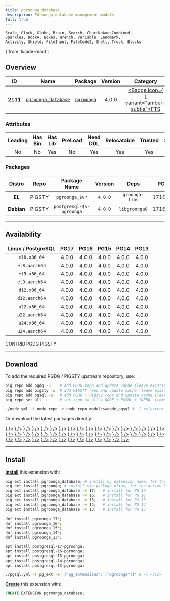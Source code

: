 ```yaml
---
title: pgroonga_database
description: PGroonga database management module
full: true
---
```


    Scale, Clock, Globe, Brain, Search, ChartNoAxesCombined,
    Sparkles, BookA, Boxes, Wrench, Variable, Landmark,
    Activity, Shield, FileInput, FileCode2, Shell, Truck, Blocks
} from 'lucide-react';

## Overview

| <TooltipIconButton tooltip="Extension unique identifier" side="top">ID</TooltipIconButton> | <TooltipIconButton tooltip="Extension name" side="top">Name</TooltipIconButton> | <TooltipIconButton tooltip="Package name for installation" side="top">Package</TooltipIconButton> | <TooltipIconButton tooltip="Latest available extension version" side="top">Version</TooltipIconButton> | <TooltipIconButton tooltip="Extension category" side="top">Category</TooltipIconButton> | <TooltipIconButton tooltip="Open source license" side="top">License</TooltipIconButton> | <TooltipIconButton tooltip="Programming language" side="top">Lang</TooltipIconButton> |
|:--------:|:--------:|:----------:|:--------------:|:---------------------------------------:|:------------------------------------------------------:|:----:|
| **2111** | [`pgroonga_database`](https://github.com/pgroonga/pgroonga) | [`pgroonga`](/ext/pgroonga) | 4.0.0 | <a href="/ext/fts" className="no-underline"><Badge icon={<Search />} variant="amber-subtle">FTS</Badge></a> | <a href="/ext/list/license#postgresql" className="no-underline"><Badge icon={<Scale />} variant="blue-subtle">PostgreSQL</Badge></a> | <a href="/ext/list/lang#c"><Badge icon={<FileCode2 />} variant="blue-subtle">C</Badge></a> |

### Attributes

| <TooltipIconButton tooltip="The Primary Leading extension in the Package" side="top">Leading</TooltipIconButton> | <TooltipIconButton tooltip="Contains binary utils" side="top">Has Bin</TooltipIconButton> | <TooltipIconButton tooltip="Contains .so shared library files" side="top">Has Lib</TooltipIconButton> | <TooltipIconButton tooltip="Requires preloading via shared_preload_libraries" side="top">PreLoad</TooltipIconButton> | <TooltipIconButton tooltip="Requires CREATE EXTENSION DDL command" side="top">Need DDL</TooltipIconButton> | <TooltipIconButton tooltip="Can be installed in any schema" side="top">Relocatable</TooltipIconButton> | <TooltipIconButton tooltip="Can be created by non-superuser" side="top">Trusted</TooltipIconButton> | <TooltipIconButton tooltip="Schemas used by this extension" side="top">Schemas</TooltipIconButton> |
|:-------:|:-------:|:-------:|:-------:|:--------:|:-----------:|:-------:|:-------:|
| No | No | Yes | No | Yes | Yes | Yes | - |

### Packages

| <TooltipIconButton tooltip="Linux distribution family, EL or Debian" side="top">Distro</TooltipIconButton> | <TooltipIconButton tooltip="Package repository" side="top">Repo</TooltipIconButton> | <TooltipIconButton tooltip="The RPM/DEB Package Name Pattern (replace $v with real pg major)" side="top">Package Name</TooltipIconButton> | <TooltipIconButton tooltip="Latest package version" side="top">Version</TooltipIconButton> | <TooltipIconButton tooltip="RPM/DEB Package dependencies" side="top">Deps</TooltipIconButton> | <TooltipIconButton tooltip="Available in these PostgreSQL Major Versions" side="top">PG Major</TooltipIconButton> |
|:----------:|:--------:|:------------------------:|:-----------:|:------------:|:------------------:|
|   **EL**   | <Badge variant="amber-subtle"><span className="font-bold">PIGSTY</span></Badge> | `pgroonga_$v*` | `4.0.0` | `groonga-libs` | <Badge variant="green-subtle">17</Badge><Badge variant="green-subtle">16</Badge><Badge variant="green-subtle">15</Badge><Badge variant="green-subtle">14</Badge><Badge variant="green-subtle">13</Badge> |
| **Debian** | <Badge variant="amber-subtle"><span className="font-bold">PIGSTY</span></Badge> | `postgresql-$v-pgroonga` | `4.0.0` | `libgroonga0` | <Badge variant="green-subtle">17</Badge><Badge variant="green-subtle">16</Badge><Badge variant="green-subtle">15</Badge><Badge variant="green-subtle">14</Badge><Badge variant="green-subtle">13</Badge> |



------

## Availability

| <TooltipIconButton tooltip="Linux Distro Arch / PostgreSQL Major Version" side="top">Linux / PostgreSQL </TooltipIconButton> | **PG17** | **PG16** | **PG15** | **PG14** | **PG13** |
|:-----:|:-----:|:-----:|:-----:|:-----:|:-----:|
| `el8.x86_64` | <Badge variant="amber-subtle">4.0.0</Badge> | <Badge variant="amber-subtle">4.0.0</Badge> | <Badge variant="amber-subtle">4.0.0</Badge> | <Badge variant="amber-subtle">4.0.0</Badge> | <Badge variant="amber-subtle">4.0.0</Badge> |
| `el8.aarch64` | <Badge variant="amber-subtle">4.0.0</Badge> | <Badge variant="amber-subtle">4.0.0</Badge> | <Badge variant="amber-subtle">4.0.0</Badge> | <Badge variant="amber-subtle">4.0.0</Badge> | <Badge variant="amber-subtle">4.0.0</Badge> |
| `el9.x86_64` | <Badge variant="amber-subtle">4.0.0</Badge> | <Badge variant="amber-subtle">4.0.0</Badge> | <Badge variant="amber-subtle">4.0.0</Badge> | <Badge variant="amber-subtle">4.0.0</Badge> | <Badge variant="amber-subtle">4.0.0</Badge> |
| `el9.aarch64` | <Badge variant="amber-subtle">4.0.0</Badge> | <Badge variant="amber-subtle">4.0.0</Badge> | <Badge variant="amber-subtle">4.0.0</Badge> | <Badge variant="amber-subtle">4.0.0</Badge> | <Badge variant="amber-subtle">4.0.0</Badge> |
| `d12.x86_64` | <Badge variant="amber-subtle">4.0.0</Badge> | <Badge variant="amber-subtle">4.0.0</Badge> | <Badge variant="amber-subtle">4.0.0</Badge> | <Badge variant="amber-subtle">4.0.0</Badge> | <Badge variant="amber-subtle">4.0.0</Badge> |
| `d12.aarch64` | <Badge variant="amber-subtle">4.0.0</Badge> | <Badge variant="amber-subtle">4.0.0</Badge> | <Badge variant="amber-subtle">4.0.0</Badge> | <Badge variant="amber-subtle">4.0.0</Badge> | <Badge variant="amber-subtle">4.0.0</Badge> |
| `u22.x86_64` | <Badge variant="amber-subtle">4.0.0</Badge> | <Badge variant="amber-subtle">4.0.0</Badge> | <Badge variant="amber-subtle">4.0.0</Badge> | <Badge variant="amber-subtle">4.0.0</Badge> | <Badge variant="amber-subtle">4.0.0</Badge> |
| `u22.aarch64` | <Badge variant="amber-subtle">4.0.0</Badge> | <Badge variant="amber-subtle">4.0.0</Badge> | <Badge variant="amber-subtle">4.0.0</Badge> | <Badge variant="amber-subtle">4.0.0</Badge> | <Badge variant="amber-subtle">4.0.0</Badge> |
| `u24.x86_64` | <Badge variant="amber-subtle">4.0.0</Badge> | <Badge variant="amber-subtle">4.0.0</Badge> | <Badge variant="amber-subtle">4.0.0</Badge> | <Badge variant="amber-subtle">4.0.0</Badge> | <Badge variant="amber-subtle">4.0.0</Badge> |
| `u24.aarch64` | <Badge variant="amber-subtle">4.0.0</Badge> | <Badge variant="amber-subtle">4.0.0</Badge> | <Badge variant="amber-subtle">4.0.0</Badge> | <Badge variant="amber-subtle">4.0.0</Badge> | <Badge variant="amber-subtle">4.0.0</Badge> |

<Badge variant="green-subtle"><span className="font-black">CONTRIB</span></Badge> <Badge variant="blue-subtle"><span className="font-black">PGDG</span></Badge> <Badge variant="amber-subtle"><span className="font-black">PIGSTY</span></Badge>

------

## Download

To add the required PGDG / PIGSTY upstream repository, use:

```bash tab="pig"
pig repo add pgdg -u    # add PGDG repo and update cache (leave existing repos)
pig repo add pigsty -u  # add PIGSTY repo and update cache (leave existing repos)
pig repo add pgsql -u   # add PGDG + Pigsty repo and update cache (leave existing repos)
pig repo set all -u     # set repo to all = NODE + PGSQL + INFRA  (remove existing repos)
```
```bash tab="pigsty"
./node.yml -t node_repo -e node_repo_modules=node,pgsql # -l <cluster>
```

Or download the latest packages directly:

<Files>
    <Folder name="el8.x86_64">
        <a href="https://repo.pigsty.io/yum/pgsql/el8.x86_64/pgroonga_17-4.0.0-1.el8.x86_64.rpm"><File name="pgroonga_17-4.0.0-1.el8.x86_64.rpm" icon={<Package className="text-emerald-500" />} /></a>
        <a href="https://repo.pigsty.io/yum/pgsql/el8.x86_64/pgroonga_16-4.0.0-1.el8.x86_64.rpm"><File name="pgroonga_16-4.0.0-1.el8.x86_64.rpm" icon={<Package className="text-emerald-500" />} /></a>
        <a href="https://repo.pigsty.io/yum/pgsql/el8.x86_64/pgroonga_15-4.0.0-1.el8.x86_64.rpm"><File name="pgroonga_15-4.0.0-1.el8.x86_64.rpm" icon={<Package className="text-emerald-500" />} /></a>
        <a href="https://repo.pigsty.io/yum/pgsql/el8.x86_64/pgroonga_14-4.0.0-1.el8.x86_64.rpm"><File name="pgroonga_14-4.0.0-1.el8.x86_64.rpm" icon={<Package className="text-emerald-500" />} /></a>
        <a href="https://repo.pigsty.io/yum/pgsql/el8.x86_64/pgroonga_13-4.0.0-1.el8.x86_64.rpm"><File name="pgroonga_13-4.0.0-1.el8.x86_64.rpm" icon={<Package className="text-emerald-500" />} /></a>
    </Folder>
    <Folder name="el8.aarch64">
        <a href="https://repo.pigsty.io/yum/pgsql/el8.aarch64/pgroonga_17-4.0.0-1.el8.aarch64.rpm"><File name="pgroonga_17-4.0.0-1.el8.aarch64.rpm" icon={<Package className="text-orange-500" />} /></a>
        <a href="https://repo.pigsty.io/yum/pgsql/el8.aarch64/pgroonga_16-4.0.0-1.el8.aarch64.rpm"><File name="pgroonga_16-4.0.0-1.el8.aarch64.rpm" icon={<Package className="text-orange-500" />} /></a>
        <a href="https://repo.pigsty.io/yum/pgsql/el8.aarch64/pgroonga_15-4.0.0-1.el8.aarch64.rpm"><File name="pgroonga_15-4.0.0-1.el8.aarch64.rpm" icon={<Package className="text-orange-500" />} /></a>
        <a href="https://repo.pigsty.io/yum/pgsql/el8.aarch64/pgroonga_14-4.0.0-1.el8.aarch64.rpm"><File name="pgroonga_14-4.0.0-1.el8.aarch64.rpm" icon={<Package className="text-orange-500" />} /></a>
        <a href="https://repo.pigsty.io/yum/pgsql/el8.aarch64/pgroonga_13-4.0.0-1.el8.aarch64.rpm"><File name="pgroonga_13-4.0.0-1.el8.aarch64.rpm" icon={<Package className="text-orange-500" />} /></a>
    </Folder>
    <Folder name="el9.x86_64">
        <a href="https://repo.pigsty.io/yum/pgsql/el9.x86_64/pgroonga_17-4.0.0-1.el9.x86_64.rpm"><File name="pgroonga_17-4.0.0-1.el9.x86_64.rpm" icon={<Package className="text-emerald-500" />} /></a>
        <a href="https://repo.pigsty.io/yum/pgsql/el9.x86_64/pgroonga_16-4.0.0-1.el9.x86_64.rpm"><File name="pgroonga_16-4.0.0-1.el9.x86_64.rpm" icon={<Package className="text-emerald-500" />} /></a>
        <a href="https://repo.pigsty.io/yum/pgsql/el9.x86_64/pgroonga_15-4.0.0-1.el9.x86_64.rpm"><File name="pgroonga_15-4.0.0-1.el9.x86_64.rpm" icon={<Package className="text-emerald-500" />} /></a>
        <a href="https://repo.pigsty.io/yum/pgsql/el9.x86_64/pgroonga_14-4.0.0-1.el9.x86_64.rpm"><File name="pgroonga_14-4.0.0-1.el9.x86_64.rpm" icon={<Package className="text-emerald-500" />} /></a>
        <a href="https://repo.pigsty.io/yum/pgsql/el9.x86_64/pgroonga_13-4.0.0-1.el9.x86_64.rpm"><File name="pgroonga_13-4.0.0-1.el9.x86_64.rpm" icon={<Package className="text-emerald-500" />} /></a>
    </Folder>
    <Folder name="el9.aarch64">
        <a href="https://repo.pigsty.io/yum/pgsql/el9.aarch64/pgroonga_17-4.0.0-1.el9.aarch64.rpm"><File name="pgroonga_17-4.0.0-1.el9.aarch64.rpm" icon={<Package className="text-orange-500" />} /></a>
        <a href="https://repo.pigsty.io/yum/pgsql/el9.aarch64/pgroonga_16-4.0.0-1.el9.aarch64.rpm"><File name="pgroonga_16-4.0.0-1.el9.aarch64.rpm" icon={<Package className="text-orange-500" />} /></a>
        <a href="https://repo.pigsty.io/yum/pgsql/el9.aarch64/pgroonga_15-4.0.0-1.el9.aarch64.rpm"><File name="pgroonga_15-4.0.0-1.el9.aarch64.rpm" icon={<Package className="text-orange-500" />} /></a>
        <a href="https://repo.pigsty.io/yum/pgsql/el9.aarch64/pgroonga_14-4.0.0-1.el9.aarch64.rpm"><File name="pgroonga_14-4.0.0-1.el9.aarch64.rpm" icon={<Package className="text-orange-500" />} /></a>
        <a href="https://repo.pigsty.io/yum/pgsql/el9.aarch64/pgroonga_13-4.0.0-1.el9.aarch64.rpm"><File name="pgroonga_13-4.0.0-1.el9.aarch64.rpm" icon={<Package className="text-orange-500" />} /></a>
    </Folder>
    <Folder name="d12.x86_64">
        <a href="https://repo.pigsty.io/apt/pgsql/bookworm/pool/main/p/pgroonga/postgresql-17-pgroonga_4.0.0-1PIGSTY~bookworm_amd64.deb"><File name="postgresql-17-pgroonga_4.0.0-1PIGSTY~bookworm_amd64.deb" icon={<Box className="text-emerald-500" />} /></a>
        <a href="https://repo.pigsty.io/apt/pgsql/bookworm/pool/main/p/pgroonga/postgresql-16-pgroonga_4.0.0-1PIGSTY~bookworm_amd64.deb"><File name="postgresql-16-pgroonga_4.0.0-1PIGSTY~bookworm_amd64.deb" icon={<Box className="text-emerald-500" />} /></a>
        <a href="https://repo.pigsty.io/apt/pgsql/bookworm/pool/main/p/pgroonga/postgresql-15-pgroonga_4.0.0-1PIGSTY~bookworm_amd64.deb"><File name="postgresql-15-pgroonga_4.0.0-1PIGSTY~bookworm_amd64.deb" icon={<Box className="text-emerald-500" />} /></a>
        <a href="https://repo.pigsty.io/apt/pgsql/bookworm/pool/main/p/pgroonga/postgresql-14-pgroonga_4.0.0-1PIGSTY~bookworm_amd64.deb"><File name="postgresql-14-pgroonga_4.0.0-1PIGSTY~bookworm_amd64.deb" icon={<Box className="text-emerald-500" />} /></a>
        <a href="https://repo.pigsty.io/apt/pgsql/bookworm/pool/main/p/pgroonga/postgresql-13-pgroonga_4.0.0-1PIGSTY~bookworm_amd64.deb"><File name="postgresql-13-pgroonga_4.0.0-1PIGSTY~bookworm_amd64.deb" icon={<Box className="text-emerald-500" />} /></a>
    </Folder>
    <Folder name="d12.aarch64">
        <a href="https://repo.pigsty.io/apt/pgsql/bookworm/pool/main/p/pgroonga/postgresql-17-pgroonga_4.0.0-1PIGSTY~bookworm_arm64.deb"><File name="postgresql-17-pgroonga_4.0.0-1PIGSTY~bookworm_arm64.deb" icon={<Box className="text-orange-500" />} /></a>
        <a href="https://repo.pigsty.io/apt/pgsql/bookworm/pool/main/p/pgroonga/postgresql-16-pgroonga_4.0.0-1PIGSTY~bookworm_arm64.deb"><File name="postgresql-16-pgroonga_4.0.0-1PIGSTY~bookworm_arm64.deb" icon={<Box className="text-orange-500" />} /></a>
        <a href="https://repo.pigsty.io/apt/pgsql/bookworm/pool/main/p/pgroonga/postgresql-15-pgroonga_4.0.0-1PIGSTY~bookworm_arm64.deb"><File name="postgresql-15-pgroonga_4.0.0-1PIGSTY~bookworm_arm64.deb" icon={<Box className="text-orange-500" />} /></a>
        <a href="https://repo.pigsty.io/apt/pgsql/bookworm/pool/main/p/pgroonga/postgresql-14-pgroonga_4.0.0-1PIGSTY~bookworm_arm64.deb"><File name="postgresql-14-pgroonga_4.0.0-1PIGSTY~bookworm_arm64.deb" icon={<Box className="text-orange-500" />} /></a>
        <a href="https://repo.pigsty.io/apt/pgsql/bookworm/pool/main/p/pgroonga/postgresql-13-pgroonga_4.0.0-1PIGSTY~bookworm_arm64.deb"><File name="postgresql-13-pgroonga_4.0.0-1PIGSTY~bookworm_arm64.deb" icon={<Box className="text-orange-500" />} /></a>
    </Folder>
    <Folder name="u22.x86_64">
        <a href="https://repo.pigsty.io/apt/pgsql/jammy/pool/main/p/pgroonga/postgresql-17-pgroonga_4.0.0-1PIGSTY~jammy_amd64.deb"><File name="postgresql-17-pgroonga_4.0.0-1PIGSTY~jammy_amd64.deb" icon={<Box className="text-emerald-500" />} /></a>
        <a href="https://repo.pigsty.io/apt/pgsql/jammy/pool/main/p/pgroonga/postgresql-16-pgroonga_4.0.0-1PIGSTY~jammy_amd64.deb"><File name="postgresql-16-pgroonga_4.0.0-1PIGSTY~jammy_amd64.deb" icon={<Box className="text-emerald-500" />} /></a>
        <a href="https://repo.pigsty.io/apt/pgsql/jammy/pool/main/p/pgroonga/postgresql-15-pgroonga_4.0.0-1PIGSTY~jammy_amd64.deb"><File name="postgresql-15-pgroonga_4.0.0-1PIGSTY~jammy_amd64.deb" icon={<Box className="text-emerald-500" />} /></a>
        <a href="https://repo.pigsty.io/apt/pgsql/jammy/pool/main/p/pgroonga/postgresql-14-pgroonga_4.0.0-1PIGSTY~jammy_amd64.deb"><File name="postgresql-14-pgroonga_4.0.0-1PIGSTY~jammy_amd64.deb" icon={<Box className="text-emerald-500" />} /></a>
        <a href="https://repo.pigsty.io/apt/pgsql/jammy/pool/main/p/pgroonga/postgresql-13-pgroonga_4.0.0-1PIGSTY~jammy_amd64.deb"><File name="postgresql-13-pgroonga_4.0.0-1PIGSTY~jammy_amd64.deb" icon={<Box className="text-emerald-500" />} /></a>
    </Folder>
    <Folder name="u22.aarch64">
        <a href="https://repo.pigsty.io/apt/pgsql/jammy/pool/main/p/pgroonga/postgresql-17-pgroonga_4.0.0-1PIGSTY~jammy_arm64.deb"><File name="postgresql-17-pgroonga_4.0.0-1PIGSTY~jammy_arm64.deb" icon={<Box className="text-orange-500" />} /></a>
        <a href="https://repo.pigsty.io/apt/pgsql/jammy/pool/main/p/pgroonga/postgresql-16-pgroonga_4.0.0-1PIGSTY~jammy_arm64.deb"><File name="postgresql-16-pgroonga_4.0.0-1PIGSTY~jammy_arm64.deb" icon={<Box className="text-orange-500" />} /></a>
        <a href="https://repo.pigsty.io/apt/pgsql/jammy/pool/main/p/pgroonga/postgresql-15-pgroonga_4.0.0-1PIGSTY~jammy_arm64.deb"><File name="postgresql-15-pgroonga_4.0.0-1PIGSTY~jammy_arm64.deb" icon={<Box className="text-orange-500" />} /></a>
        <a href="https://repo.pigsty.io/apt/pgsql/jammy/pool/main/p/pgroonga/postgresql-14-pgroonga_4.0.0-1PIGSTY~jammy_arm64.deb"><File name="postgresql-14-pgroonga_4.0.0-1PIGSTY~jammy_arm64.deb" icon={<Box className="text-orange-500" />} /></a>
        <a href="https://repo.pigsty.io/apt/pgsql/jammy/pool/main/p/pgroonga/postgresql-13-pgroonga_4.0.0-1PIGSTY~jammy_arm64.deb"><File name="postgresql-13-pgroonga_4.0.0-1PIGSTY~jammy_arm64.deb" icon={<Box className="text-orange-500" />} /></a>
    </Folder>
    <Folder name="u24.x86_64">
        <a href="https://repo.pigsty.io/apt/pgsql/noble/pool/main/p/pgroonga/postgresql-17-pgroonga_4.0.0-1PIGSTY~noble_amd64.deb"><File name="postgresql-17-pgroonga_4.0.0-1PIGSTY~noble_amd64.deb" icon={<Box className="text-emerald-500" />} /></a>
        <a href="https://repo.pigsty.io/apt/pgsql/noble/pool/main/p/pgroonga/postgresql-16-pgroonga_4.0.0-1PIGSTY~noble_amd64.deb"><File name="postgresql-16-pgroonga_4.0.0-1PIGSTY~noble_amd64.deb" icon={<Box className="text-emerald-500" />} /></a>
        <a href="https://repo.pigsty.io/apt/pgsql/noble/pool/main/p/pgroonga/postgresql-15-pgroonga_4.0.0-1PIGSTY~noble_amd64.deb"><File name="postgresql-15-pgroonga_4.0.0-1PIGSTY~noble_amd64.deb" icon={<Box className="text-emerald-500" />} /></a>
        <a href="https://repo.pigsty.io/apt/pgsql/noble/pool/main/p/pgroonga/postgresql-14-pgroonga_4.0.0-1PIGSTY~noble_amd64.deb"><File name="postgresql-14-pgroonga_4.0.0-1PIGSTY~noble_amd64.deb" icon={<Box className="text-emerald-500" />} /></a>
        <a href="https://repo.pigsty.io/apt/pgsql/noble/pool/main/p/pgroonga/postgresql-13-pgroonga_4.0.0-1PIGSTY~noble_amd64.deb"><File name="postgresql-13-pgroonga_4.0.0-1PIGSTY~noble_amd64.deb" icon={<Box className="text-emerald-500" />} /></a>
    </Folder>
    <Folder name="u24.aarch64">
        <a href="https://repo.pigsty.io/apt/pgsql/noble/pool/main/p/pgroonga/postgresql-17-pgroonga_4.0.0-1PIGSTY~noble_arm64.deb"><File name="postgresql-17-pgroonga_4.0.0-1PIGSTY~noble_arm64.deb" icon={<Box className="text-orange-500" />} /></a>
        <a href="https://repo.pigsty.io/apt/pgsql/noble/pool/main/p/pgroonga/postgresql-16-pgroonga_4.0.0-1PIGSTY~noble_arm64.deb"><File name="postgresql-16-pgroonga_4.0.0-1PIGSTY~noble_arm64.deb" icon={<Box className="text-orange-500" />} /></a>
        <a href="https://repo.pigsty.io/apt/pgsql/noble/pool/main/p/pgroonga/postgresql-15-pgroonga_4.0.0-1PIGSTY~noble_arm64.deb"><File name="postgresql-15-pgroonga_4.0.0-1PIGSTY~noble_arm64.deb" icon={<Box className="text-orange-500" />} /></a>
        <a href="https://repo.pigsty.io/apt/pgsql/noble/pool/main/p/pgroonga/postgresql-14-pgroonga_4.0.0-1PIGSTY~noble_arm64.deb"><File name="postgresql-14-pgroonga_4.0.0-1PIGSTY~noble_arm64.deb" icon={<Box className="text-orange-500" />} /></a>
        <a href="https://repo.pigsty.io/apt/pgsql/noble/pool/main/p/pgroonga/postgresql-13-pgroonga_4.0.0-1PIGSTY~noble_arm64.deb"><File name="postgresql-13-pgroonga_4.0.0-1PIGSTY~noble_arm64.deb" icon={<Box className="text-orange-500" />} /></a>
    </Folder>
</Files>

------

## Install

[**Install**](/docs/pgsql/extension/install) this extension with:

```bash tab="pig"
pig ext install pgroonga_database; # install by extension name, for the current active PG version
pig ext install pgroonga; # install via package alias, for the active PG version
pig ext install pgroonga_database -v 17;   # install for PG 17
pig ext install pgroonga_database -v 16;   # install for PG 16
pig ext install pgroonga_database -v 15;   # install for PG 15
pig ext install pgroonga_database -v 14;   # install for PG 14
pig ext install pgroonga_database -v 13;   # install for PG 13
```
```bash tab="yum" 
dnf install pgroonga_17*;
dnf install pgroonga_16*;
dnf install pgroonga_15*;
dnf install pgroonga_14*;
dnf install pgroonga_13*;
```
```bash tab="apt" 
apt install postgresql-17-pgroonga;
apt install postgresql-16-pgroonga;
apt install postgresql-15-pgroonga;
apt install postgresql-14-pgroonga;
apt install postgresql-13-pgroonga;
```
```bash tab="ansible"
./pgsql.yml -t pg_ext -e '{"pg_extensions": ["pgroonga"]}' # -l <cls>
```

[**Create**](/docs/pgsql/extension/create) this extension with:

```sql
CREATE EXTENSION pgroonga_database;
```


